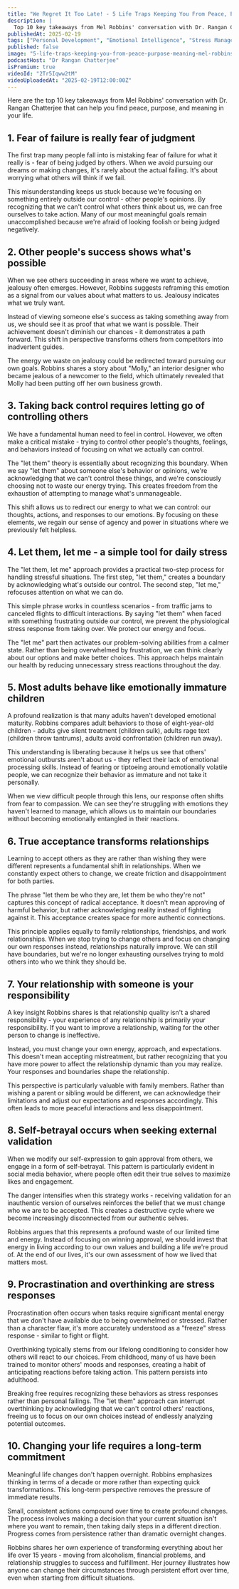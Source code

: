 ```yaml
---
title: "We Regret It Too Late! - 5 Life Traps Keeping You From Peace, Purpose & Meaning | Mel Robbins"
description: |
  Top 10 key takeaways from Mel Robbins' conversation with Dr. Rangan Chatterjee that can help you find peace, purpose, and meaning in your life.
publishedAt: 2025-02-19
tags: ["Personal Development", "Emotional Intelligence", "Stress Management"]
published: false
image: "5-life-traps-keeping-you-from-peace-purpose-meaning-mel-robbins.jpg"
podcastHost: "Dr Rangan Chatterjee"
isPremium: true
videoId: "2Tr5Iqww2tM"
videoUploadedAt: "2025-02-19T12:00:00Z"
---
```



<PodcastSummaryPageLayout frontmatter={frontmatter}>

Here are the top 10 key takeaways from Mel Robbins' conversation with Dr. Rangan Chatterjee that can help you find peace, purpose, and meaning in your life.

## 1. Fear of failure is really fear of judgment

The first trap many people fall into is mistaking fear of failure for what it really is - fear of being judged by others. When we avoid pursuing our dreams or making changes, it's rarely about the actual failing. It's about worrying what others will think if we fail.

This misunderstanding keeps us stuck because we're focusing on something entirely outside our control - other people's opinions. By recognizing that we can't control what others think about us, we can free ourselves to take action. Many of our most meaningful goals remain unaccomplished because we're afraid of looking foolish or being judged negatively.

## 2. Other people's success shows what's possible

When we see others succeeding in areas where we want to achieve, jealousy often emerges. However, Robbins suggests reframing this emotion as a signal from our values about what matters to us. Jealousy indicates what we truly want.

Instead of viewing someone else's success as taking something away from us, we should see it as proof that what we want is possible. Their achievement doesn't diminish our chances - it demonstrates a path forward. This shift in perspective transforms others from competitors into inadvertent guides.

The energy we waste on jealousy could be redirected toward pursuing our own goals. Robbins shares a story about "Molly," an interior designer who became jealous of a newcomer to the field, which ultimately revealed that Molly had been putting off her own business growth.

## 3. Taking back control requires letting go of controlling others

We have a fundamental human need to feel in control. However, we often make a critical mistake - trying to control other people's thoughts, feelings, and behaviors instead of focusing on what we actually can control.

The "let them" theory is essentially about recognizing this boundary. When we say "let them" about someone else's behavior or opinions, we're acknowledging that we can't control these things, and we're consciously choosing not to waste our energy trying. This creates freedom from the exhaustion of attempting to manage what's unmanageable.

This shift allows us to redirect our energy to what we can control: our thoughts, actions, and responses to our emotions. By focusing on these elements, we regain our sense of agency and power in situations where we previously felt helpless.

## 4. Let them, let me - a simple tool for daily stress

The "let them, let me" approach provides a practical two-step process for handling stressful situations. The first step, "let them," creates a boundary by acknowledging what's outside our control. The second step, "let me," refocuses attention on what we can do.

This simple phrase works in countless scenarios - from traffic jams to canceled flights to difficult interactions. By saying "let them" when faced with something frustrating outside our control, we prevent the physiological stress response from taking over. We protect our energy and focus.

The "let me" part then activates our problem-solving abilities from a calmer state. Rather than being overwhelmed by frustration, we can think clearly about our options and make better choices. This approach helps maintain our health by reducing unnecessary stress reactions throughout the day.

## 5. Most adults behave like emotionally immature children

A profound realization is that many adults haven't developed emotional maturity. Robbins compares adult behaviors to those of eight-year-old children - adults give silent treatment (children sulk), adults rage text (children throw tantrums), adults avoid confrontation (children run away).

This understanding is liberating because it helps us see that others' emotional outbursts aren't about us - they reflect their lack of emotional processing skills. Instead of fearing or tiptoeing around emotionally volatile people, we can recognize their behavior as immature and not take it personally.

When we view difficult people through this lens, our response often shifts from fear to compassion. We can see they're struggling with emotions they haven't learned to manage, which allows us to maintain our boundaries without becoming emotionally entangled in their reactions.

## 6. True acceptance transforms relationships

Learning to accept others as they are rather than wishing they were different represents a fundamental shift in relationships. When we constantly expect others to change, we create friction and disappointment for both parties.

The phrase "let them be who they are, let them be who they're not" captures this concept of radical acceptance. It doesn't mean approving of harmful behavior, but rather acknowledging reality instead of fighting against it. This acceptance creates space for more authentic connections.

This principle applies equally to family relationships, friendships, and work relationships. When we stop trying to change others and focus on changing our own responses instead, relationships naturally improve. We can still have boundaries, but we're no longer exhausting ourselves trying to mold others into who we think they should be.

## 7. Your relationship with someone is your responsibility

A key insight Robbins shares is that relationship quality isn't a shared responsibility - your experience of any relationship is primarily your responsibility. If you want to improve a relationship, waiting for the other person to change is ineffective.

Instead, you must change your own energy, approach, and expectations. This doesn't mean accepting mistreatment, but rather recognizing that you have more power to affect the relationship dynamic than you may realize. Your responses and boundaries shape the relationship.

This perspective is particularly valuable with family members. Rather than wishing a parent or sibling would be different, we can acknowledge their limitations and adjust our expectations and responses accordingly. This often leads to more peaceful interactions and less disappointment.

## 8. Self-betrayal occurs when seeking external validation

When we modify our self-expression to gain approval from others, we engage in a form of self-betrayal. This pattern is particularly evident in social media behavior, where people often edit their true selves to maximize likes and engagement.

The danger intensifies when this strategy works - receiving validation for an inauthentic version of ourselves reinforces the belief that we must change who we are to be accepted. This creates a destructive cycle where we become increasingly disconnected from our authentic selves.

Robbins argues that this represents a profound waste of our limited time and energy. Instead of focusing on winning approval, we should invest that energy in living according to our own values and building a life we're proud of. At the end of our lives, it's our own assessment of how we lived that matters most.

## 9. Procrastination and overthinking are stress responses

Procrastination often occurs when tasks require significant mental energy that we don't have available due to being overwhelmed or stressed. Rather than a character flaw, it's more accurately understood as a "freeze" stress response - similar to fight or flight.

Overthinking typically stems from our lifelong conditioning to consider how others will react to our choices. From childhood, many of us have been trained to monitor others' moods and responses, creating a habit of anticipating reactions before taking action. This pattern persists into adulthood.

Breaking free requires recognizing these behaviors as stress responses rather than personal failings. The "let them" approach can interrupt overthinking by acknowledging that we can't control others' reactions, freeing us to focus on our own choices instead of endlessly analyzing potential outcomes.

## 10. Changing your life requires a long-term commitment

Meaningful life changes don't happen overnight. Robbins emphasizes thinking in terms of a decade or more rather than expecting quick transformations. This long-term perspective removes the pressure of immediate results.

Small, consistent actions compound over time to create profound changes. The process involves making a decision that your current situation isn't where you want to remain, then taking daily steps in a different direction. Progress comes from persistence rather than dramatic overnight changes.

Robbins shares her own experience of transforming everything about her life over 15 years - moving from alcoholism, financial problems, and relationship struggles to success and fulfillment. Her journey illustrates how anyone can change their circumstances through persistent effort over time, even when starting from difficult situations.

</PodcastSummaryPageLayout>
